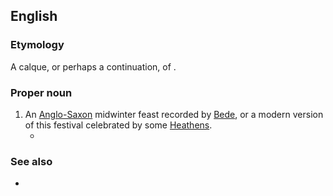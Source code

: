 ==English==

===Etymology===
A calque, or perhaps a continuation, of {{der|en|ang|Mōdraniht}}.

===Proper noun===
{{en-proper noun|head=[[mother|Mother]]'s [[night|Night]]}}

# An [[Anglo-Saxon]] midwinter feast recorded by [[w:Bede|Bede]], or a modern version of this festival celebrated by some [[Heathen]]s.
#* {{quote-book|en|year=2005|author=Galina Krasskova|title=Exploring the Northern Tradition|page=181|publisher=Career Press Inc.|isbn=1-56414-791-6
|passage=The most sacred and important of all Heathen holy celebrations falls within this span of time and is called Modraniht or '''Mother's Night'''.}}

===See also===
* {{l|en|Ancestor Night}}